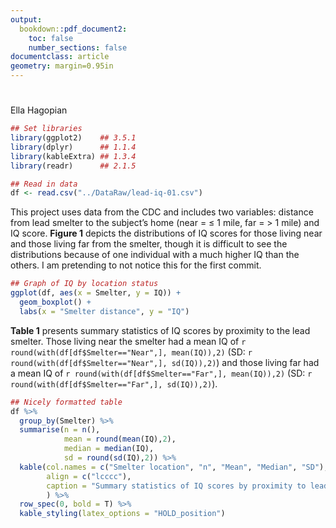 ```yaml
---
output:
  bookdown::pdf_document2:
    toc: false
    number_sections: false
documentclass: article
geometry: margin=0.95in
---
```


# \textit{Week 6 Report}
\vspace{-2mm}
Ella Hagopian

```r
## Set libraries
library(ggplot2)    ## 3.5.1
library(dplyr)      ## 1.1.4
library(kableExtra) ## 1.3.4
library(readr)      ## 2.1.5

## Read in data
df <- read.csv("../DataRaw/lead-iq-01.csv")
```

This project uses data from the CDC and includes two variables: distance from lead smelter to the subject's home (near = $\leq$ 1 mile, far = > 1 mile) and IQ score. **Figure 1** depicts the distributions of IQ scores for those living near and those living far from the smelter, though it is difficult to see the distributions because of one individual with a much higher IQ than the others. I am pretending to not notice this for the first commit.

```r
## Graph of IQ by location status
ggplot(df, aes(x = Smelter, y = IQ)) +
  geom_boxplot() +
  labs(x = "Smelter distance", y = "IQ")
```

**Table 1** presents summary statistics of IQ scores by proximity to the lead smelter. Those living near the smelter had a mean IQ of `r round(with(df[df$Smelter=="Near",], mean(IQ)),2)` (SD: `r round(with(df[df$Smelter=="Near",], sd(IQ)),2)`) and those living far had a mean IQ of `r round(with(df[df$Smelter=="Far",], mean(IQ)),2)` (SD: `r round(with(df[df$Smelter=="Far",], sd(IQ)),2)`).

```r
## Nicely formatted table
df %>% 
  group_by(Smelter) %>% 
  summarise(n = n(),
            mean = round(mean(IQ),2),
            median = median(IQ),
            sd = round(sd(IQ),2)) %>% 
  kable(col.names = c("Smelter location", "n", "Mean", "Median", "SD"),
        align = c("lcccc"),
        caption = "Summary statistics of IQ scores by proximity to lead smelter"
        ) %>% 
  row_spec(0, bold = T) %>% 
  kable_styling(latex_options = "HOLD_position")
```

